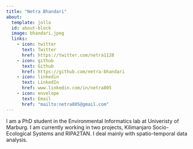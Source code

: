 ---
title: "Netra Bhandari"
about:
  template: jolla
  id: about-block
  image: bhandari.jpeg
  links:
    - icon: twitter
      text: Twitter
      href: https://twitter.com/netra1128
    - icon: github
      text: Github
      href: https://github.com/netra-bhandari
    - icon: linkedin
      text: LinkedIn
      href: www.linkedin.com/in/netra805
    - icon: envelope
      text: Email
      href: "mailto:netra805@gmail.com"  
---

I am a PhD student in the Environmental Informatics lab at Univeristy of Marburg. I am currently working in two projects, Kilimanjaro Socio-Ecological Systems and RIPA2TAN. I deal mainly with spatio-temporal data analysis. 




